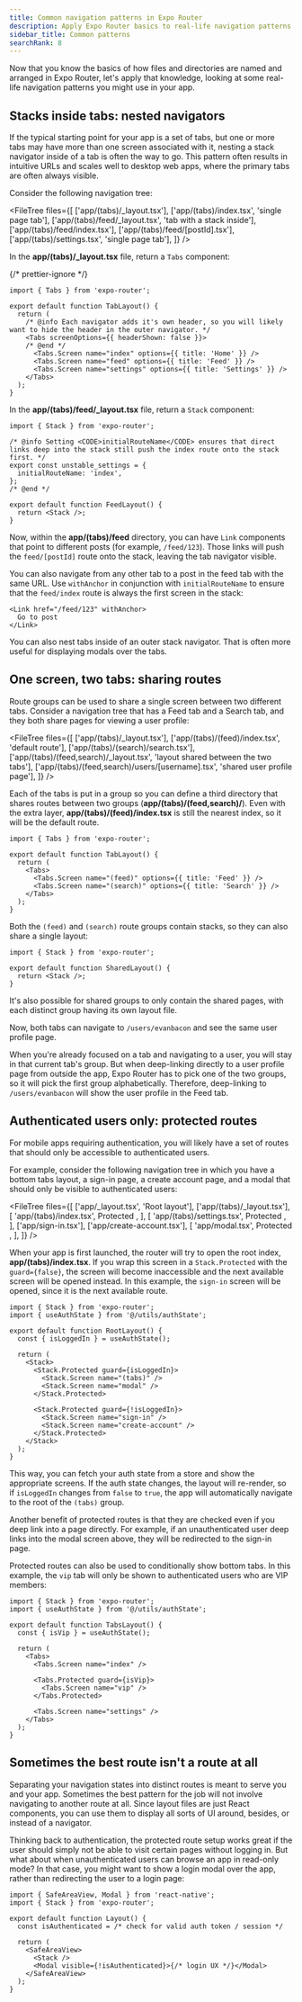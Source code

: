 ```yaml
---
title: Common navigation patterns in Expo Router
description: Apply Expo Router basics to real-life navigation patterns you could use in your app.
sidebar_title: Common patterns
searchRank: 8
---
```




Now that you know the basics of how files and directories are named and arranged in Expo Router, let's apply that knowledge, looking at some real-life navigation patterns you might use in your app.

## Stacks inside tabs: nested navigators

If the typical starting point for your app is a set of tabs, but one or more tabs may have more than one screen associated with it, nesting a stack navigator inside of a tab is often the way to go. This pattern often results in intuitive URLs and scales well to desktop web apps, where the primary tabs are often always visible.

Consider the following navigation tree:

<FileTree
  files={[
    ['app/(tabs)/\_layout.tsx'],
    ['app/(tabs)/index.tsx', 'single page tab'],
    ['app/(tabs)/feed/_layout.tsx', 'tab with a stack inside'],
    ['app/(tabs)/feed/index.tsx'],
    ['app/(tabs)/feed/[postId].tsx'],
    ['app/(tabs)/settings.tsx', 'single page tab'],
  ]}
/>

In the **app/(tabs)/\_layout.tsx** file, return a `Tabs` component:

{/* prettier-ignore */}
```tsx app/(tabs)/_layout.tsx
import { Tabs } from 'expo-router';

export default function TabLayout() {
  return (
    /* @info Each navigator adds it's own header, so you will likely want to hide the header in the outer navigator. */
    <Tabs screenOptions={{ headerShown: false }}>
    /* @end */
      <Tabs.Screen name="index" options={{ title: 'Home' }} />
      <Tabs.Screen name="feed" options={{ title: 'Feed' }} />
      <Tabs.Screen name="settings" options={{ title: 'Settings' }} />
    </Tabs>
  );
}
```

In the **app/(tabs)/feed/\_layout.tsx** file, return a `Stack` component:

```tsx app/(tabs)/feed/_layout.tsx
import { Stack } from 'expo-router';

/* @info Setting <CODE>initialRouteName</CODE> ensures that direct links deep into the stack still push the index route onto the stack first. */
export const unstable_settings = {
  initialRouteName: 'index',
};
/* @end */

export default function FeedLayout() {
  return <Stack />;
}
```

Now, within the **app/(tabs)/feed** directory, you can have `Link` components that point to different posts (for example, `/feed/123`). Those links will push the `feed/[postId]` route onto the stack, leaving the tab navigator visible.

You can also navigate from any other tab to a post in the feed tab with the same URL. Use `withAnchor` in conjunction with `initialRouteName` to ensure that the `feed/index` route is always the first screen in the stack:

```tsx app/(tabs)/feed/index.tsx
<Link href="/feed/123" withAnchor>
  Go to post
</Link>
```

You can also nest tabs inside of an outer stack navigator. That is often more useful for displaying modals over the tabs.

<BoxLink
  title="Nested navigators"
  description="Learn more about how to use nested navigators in your Expo Router app."
  href="/router/advanced/nesting-navigators/"
  Icon={BookOpen02Icon}
/>

## One screen, two tabs: sharing routes

Route groups can be used to share a single screen between two different tabs. Consider a navigation tree that has a Feed tab and a Search tab, and they both share pages for viewing a user profile:

<FileTree
  files={[
    ['app/(tabs)/\_layout.tsx'],
    ['app/(tabs)/(feed)/index.tsx', 'default route'],
    ['app/(tabs)/(search)/search.tsx'],
    ['app/(tabs)/(feed,search)/_layout.tsx', 'layout shared between the two tabs'],
    ['app/(tabs)/(feed,search)/users/[username].tsx', 'shared user profile page'],
  ]}
/>

Each of the tabs is put in a group so you can define a third directory that shares routes between two groups (**app/(tabs)/(feed,search)/**). Even with the extra layer, **app/(tabs)/(feed)/index.tsx** is still the nearest index, so it will be the default route.

```tsx app/(tabs)/_layout.tsx
import { Tabs } from 'expo-router';

export default function TabLayout() {
  return (
    <Tabs>
      <Tabs.Screen name="(feed)" options={{ title: 'Feed' }} />
      <Tabs.Screen name="(search)" options={{ title: 'Search' }} />
    </Tabs>
  );
}
```

Both the `(feed)` and `(search)` route groups contain stacks, so they can also share a single layout:

```tsx app/(tabs)/(feed,search)/_layout.tsx
import { Stack } from 'expo-router';

export default function SharedLayout() {
  return <Stack />;
}
```

It's also possible for shared groups to only contain the shared pages, with each distinct group having its own layout file.

Now, both tabs can navigate to `/users/evanbacon` and see the same user profile page.

When you're already focused on a tab and navigating to a user, you will stay in that current tab's group. But when deep-linking directly to a user profile page from outside the app, Expo Router has to pick one of the two groups, so it will pick the first group alphabetically. Therefore, deep-linking to `/users/evanbacon` will show the user profile in the Feed tab.

<BoxLink
  title="Shared routes"
  description="Learn more about how distinct routes can share the same URL in Expo Router."
  href="/router/advanced/shared-routes/"
  Icon={BookOpen02Icon}
/>

## Authenticated users only: protected routes

For mobile apps requiring authentication, you will likely have a set of routes that should only be accessible to authenticated users.

For example, consider the following navigation tree in which you have a bottom tabs layout, a sign-in page, a create account page, and a modal that should only be visible to authenticated users:

<FileTree
  files={[
    ['app/_layout.tsx', 'Root layout'],
    ['app/(tabs)/_layout.tsx'],
    [
      'app/(tabs)/index.tsx',
      <span>
        Protected <Lock01Icon className="mb-1 inline" />
      </span>,
    ],
    [
      'app/(tabs)/settings.tsx',
      <span>
        Protected <Lock01Icon className="mb-1 inline" />
      </span>,
    ],
    ['app/sign-in.tsx'],
    ['app/create-account.tsx'],
    [
      'app/modal.tsx',
      <span>
        Protected <Lock01Icon className="mb-1 inline" />
      </span>,
    ],
  ]}
/>

When your app is first launched, the router will try to open the root index, **app/(tabs)/index.tsx**. If you wrap this screen in a `Stack.Protected` with the `guard={false}`, the screen will become inaccessible and the next available screen will be opened instead. In this example, the `sign-in` screen will be opened, since it is the next available route.

```tsx app/_layout.tsx
import { Stack } from 'expo-router';
import { useAuthState } from '@/utils/authState';

export default function RootLayout() {
  const { isLoggedIn } = useAuthState();

  return (
    <Stack>
      <Stack.Protected guard={isLoggedIn}>
        <Stack.Screen name="(tabs)" />
        <Stack.Screen name="modal" />
      </Stack.Protected>

      <Stack.Protected guard={!isLoggedIn}>
        <Stack.Screen name="sign-in" />
        <Stack.Screen name="create-account" />
      </Stack.Protected>
    </Stack>
  );
}
```

This way, you can fetch your auth state from a store and show the appropriate screens. If the auth state changes, the layout will re-render, so if `isLoggedIn` changes from `false` to `true`, the app will automatically navigate to the root of the `(tabs)` group.

Another benefit of protected routes is that they are checked even if you deep link into a page directly. For example, if an unauthenticated user deep links into the modal screen above, they will be redirected to the sign-in page.

Protected routes can also be used to conditionally show bottom tabs. In this example, the `vip` tab will only be shown to authenticated users who are VIP members:

```tsx app/(tabs)/_layout.tsx
import { Stack } from 'expo-router';
import { useAuthState } from '@/utils/authState';

export default function TabsLayout() {
  const { isVip } = useAuthState();

  return (
    <Tabs>
      <Tabs.Screen name="index" />

      <Tabs.Protected guard={isVip}>
        <Tabs.Screen name="vip" />
      </Tabs.Protected>

      <Tabs.Screen name="settings" />
    </Tabs>
  );
}
```

<BoxLink
  title="Expo Router authentication"
  description="Follow an in-depth guide for implementing authentication using protected routes."
  href="/router/advanced/authentication/"
  Icon={BookOpen02Icon}
/>

## Sometimes the best route isn't a route at all

Separating your navigation states into distinct routes is meant to serve you and your app. Sometimes the best pattern for the job will not involve navigating to another route at all. Since layout files are just React components, you can use them to display all sorts of UI around, besides, or instead of a navigator.

Thinking back to authentication, the protected route setup works great if the user should simply not be able to visit certain pages without logging in. But what about when unauthenticated users can browse an app in read-only mode? In that case, you might want to show a login modal over the app, rather than redirecting the user to a login page:

```tsx app/(logged-in)/_layout.tsx
import { SafeAreaView, Modal } from 'react-native';
import { Stack } from 'expo-router';

export default function Layout() {
  const isAuthenticated = /* check for valid auth token / session */

  return (
    <SafeAreaView>
      <Stack />
      <Modal visible={!isAuthenticated}>{/* login UX */}</Modal>
    </SafeAreaView>
  );
}
```

<BoxLink
  title="Modals in Expo Router"
  description="Learn multiple patterns for displaying modals in Expo Router, including using a modal inside of a layout file."
  href="/router/advanced/modals/"
  Icon={BookOpen02Icon}
/>
